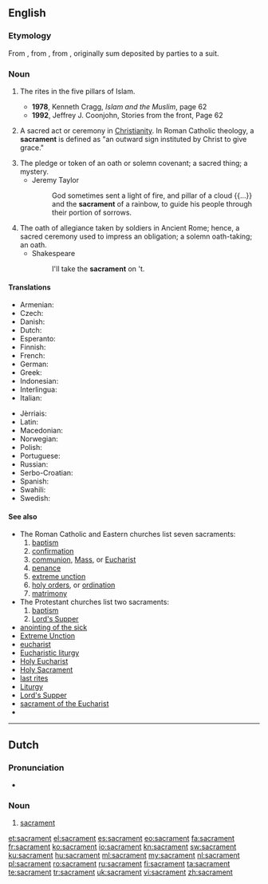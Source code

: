==English==

===Etymology===
From {{etyl|EL.|en}} {{term|sacrāmentum||sacrament|lang=la}}, from {{etyl|la|en}} {{term|sacrō||hallow, consecrate|lang=la}}, from {{term|sacer||sacred, holy|lang=la}}, originally sum deposited by parties to a suit.

===Noun===
{{en-noun}}

# {{context|Islam|lang=en}} The rites in the five pillars of Islam.
#* '''1978''', Kenneth Cragg, ''Islam and the Muslim'', page 62
#* '''1992''', Jeffrey J. Coonjohn, Stories from the front, Page 62
# {{context|Christianity|lang=en}} A sacred act or ceremony in [[Christianity]].  In Roman Catholic theology, a '''sacrament''' is defined as "an outward sign instituted by Christ to give grace."
# The pledge or token of an oath or solemn covenant; a sacred thing; a mystery.
#* Jeremy Taylor
#*: God sometimes sent a light of fire, and pillar of a cloud {{...}} and the '''sacrament''' of a rainbow, to guide his people through their portion of sorrows.
# The oath of allegiance taken by soldiers in Ancient Rome; hence, a sacred ceremony used to impress an obligation; a solemn oath-taking; an oath.
#* Shakespeare
#*: I'll take the '''sacrament''' on 't.

====Translations====
{{trans-top|sacred act or ceremony}}
* Armenian: {{t|hy|խորհուրդ|tr=xorhurd}}
* Czech: {{t|cs|svátost|f}}
* Danish: {{t|da|sakramente}}
* Dutch: {{t+|nl|sacrament|n}}
* Esperanto: {{t|eo|sakramento}}
* Finnish: {{t+|fi|sakramentti}}
* French: {{t+|fr|sacrement|m}}
* German: {{t+|de|Sakrament|n}}
* Greek: {{t+|el|μυστήριο|n|tr=mystírio}}
* Indonesian: {{t+|id|sakramen}}
* Interlingua: {{t|ia|sacramento}}
* Italian: {{t+|it|sacramento|m}}
{{trans-mid}}
* Jèrriais: {{t|roa-jer|sacrément|m}}
* Latin: {{t|la|sacrāmentum|n}}
* Macedonian: {{t|mk|света тајна|f|tr=svéta tájna}}
* Norwegian: {{t|no|sakrament|n}}
* Polish: {{t+|pl|sakrament|m}}
* Portuguese: {{t+|pt|sacramento|m}}
* Russian: {{t+|ru|таинство|n|tr=táinstvo}}
* Serbo-Croatian: {{t|sh|sakrament}}
* Spanish: {{t+|es|sacramento|m}}
* Swahili: {{t+|sw|komunyo}}
* Swedish: {{t+|sv|sakrament|n}}
{{trans-bottom}}

====See also====
* The Roman Catholic and Eastern churches list seven sacraments:
*# [[baptism]]
*# [[confirmation]]
*# [[communion]], [[Mass]], or [[Eucharist]]
*# [[penance]]
*# [[extreme unction]]
*# [[holy orders]], or [[ordination]]
*# [[matrimony]]
* The Protestant churches list two sacraments:
*# [[baptism]]
*# [[Lord's Supper]]
* [[anointing of the sick]]
* [[Extreme Unction]]
* [[eucharist]]
* [[Eucharistic liturgy]]
* [[Holy Eucharist]]
* [[Holy Sacrament]]
* [[last rites]]
* [[Liturgy]]
* [[Lord's Supper]]
* [[sacrament of the Eucharist]]
* {{pedialite}}

----

==Dutch==
{{wikipedia|lang=nl}}

===Pronunciation===
* {{audio|Nl-sacrament.ogg|Audio}}
{{hyphenation|sa|cra|ment}}

===Noun===
{{nl-noun|n|sacramenten|-}}

# {{context|Christianity|lang=nl}} [[#English|sacrament]]

[[et:sacrament]]
[[el:sacrament]]
[[es:sacrament]]
[[eo:sacrament]]
[[fa:sacrament]]
[[fr:sacrament]]
[[ko:sacrament]]
[[io:sacrament]]
[[kn:sacrament]]
[[sw:sacrament]]
[[ku:sacrament]]
[[hu:sacrament]]
[[ml:sacrament]]
[[my:sacrament]]
[[nl:sacrament]]
[[pl:sacrament]]
[[ro:sacrament]]
[[ru:sacrament]]
[[fi:sacrament]]
[[ta:sacrament]]
[[te:sacrament]]
[[tr:sacrament]]
[[uk:sacrament]]
[[vi:sacrament]]
[[zh:sacrament]]